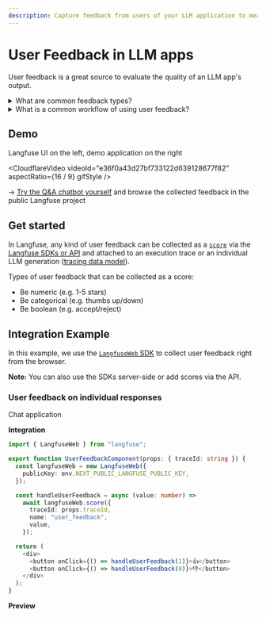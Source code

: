 ```yaml
---
description: Capture feedback from users of your LLM application to measure overall quality and establish a baseline for your automated evaluations.
---
```



# User Feedback in LLM apps

User feedback is a great source to evaluate the quality of an LLM app's output.

<details>
<summary>What are common feedback types?</summary>

Depending on the type of the application, there are different **types of feedback** that can be collected that vary in quality, detail, and quantity.

- **Explicit Feedback**: Directly prompt the user to give feedback, this can be a rating, a like, a dislike, a scale or a comment. While it is simple to implement, quality and quantity of the feedback is often low.
- **Implicit Feedback**: Measure the user's behavior, e.g., time spent on a page, click-through rate, accepting/rejecting a model-generated output. This type of feedback is more difficult to implement but is often more frequent and reliable.

</details>

<details>
<summary>What is a common workflow of using user feedback?</summary>

A common workflow is to:

1. Collection of feedback alongside LLM traces in Langfuse
   > Example: _Negative, Langchain not included in response_
2. Browsing of all user feedback, especially when collecting comments from users
3. Identification of the root cause of the low-quality response (can be managed via [annotation queues](/docs/scores/annotation))
   > Example: _Docs on Langchain integration are not included in embedding similarity search_

</details>

## Demo

Langfuse UI on the left, demo application on the right

<CloudflareVideo
  videoId="e36f0a43d27bf733122d639128677f82"
  aspectRatio={16 / 9}
  gifStyle
/>

→ [Try the Q&A chatbot yourself](/docs/demo) and browse the collected feedback in the public Langfuse project

## Get started

In Langfuse, any kind of user feedback can be collected as a [`score`](/docs/scores/data-model) via the [Langfuse SDKs or API](/docs/scores/custom) and attached to an execution trace or an individual LLM generation ([tracing data model](/docs/tracing)).

Types of user feedback that can be collected as a score:

- Be numeric (e.g. 1-5 stars)
- Be categorical (e.g. thumbs up/down)
- Be boolean (e.g. accept/reject)

## Integration Example

In this example, we use the [`LangfuseWeb` SDK](/docs/sdk/typescript/guide-web) to collect user feedback right from the browser.

**Note:** You can also use the SDKs server-side or add scores via the API.

<div className="mt-5 px-3 py-2 ring-1 rounded ring-gray-400">

<h3 className="text-xl font-bold">User feedback on individual responses</h3>
<span className="text-sm">Chat application</span>

<div className="mt-5 grid grid-cols-1 lg:grid-cols-2 gap-4">
<div className="flex-1">

**Integration**

<div className="text-xs mt-2">

```ts {1, 9, 17-18} filename="UserFeedbackComponent.tsx"
import { LangfuseWeb } from "langfuse";

export function UserFeedbackComponent(props: { traceId: string }) {
  const langfuseWeb = new LangfuseWeb({
    publicKey: env.NEXT_PUBLIC_LANGFUSE_PUBLIC_KEY,
  });

  const handleUserFeedback = async (value: number) =>
    await langfuseWeb.score({
      traceId: props.traceId,
      name: "user_feedback",
      value,
    });

  return (
    <div>
      <button onClick={() => handleUserFeedback(1)}>👍</button>
      <button onClick={() => handleUserFeedback(0)}>👎</button>
    </div>
  );
}
```

</div>

</div>
<div className="flex-1">

**Preview**

<FeedbackPreview />

</div>
</div>
</div>
